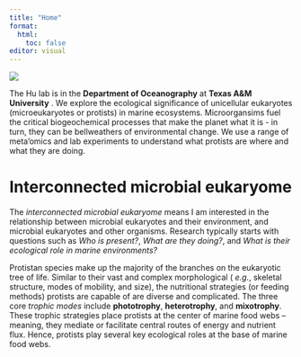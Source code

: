 ```yaml
---
title: "Home"
format: 
  html:
    toc: false
editor: visual
---
```


![](images/protist-banner-yellow.png){fig-align="center"}

The Hu lab is in the **Department of Oceanography** at **Texas A&M University** . We explore the ecological significance of unicellular eukaryotes (microeukaryotes or protists) in marine ecosystems. Microorgansims fuel the critical biogeochemical processes that make the planet what it is - in turn, they can be bellweathers of environmental change. We use a range of meta'omics and lab experiments to understand what protists are where and what they are doing.

# Interconnected microbial eukaryome

The *interconnected microbial eukaryome* means I am interested in the relationship between microbial eukaryotes and their environment, and microbial eukaryotes and other organisms. Research typically starts with questions such as *Who is present?*, *What are they doing?*, and *What is their ecological role in marine environments?*

Protistan species make up the majority of the branches on the eukaryotic tree of life. Similar to their vast and complex morphological ( *e.g.*, skeletal structure, modes of mobility, and size), the nutritional strategies (or feeding methods) protists are capable of are diverse and complicated. The three core *trophic modes* include **phototrophy**, **heterotrophy**, and **mixotrophy**. These trophic strategies place protists at the center of marine food webs -- meaning, they mediate or facilitate central routes of energy and nutrient flux. Hence, protists play several key ecological roles at the base of marine food webs.
